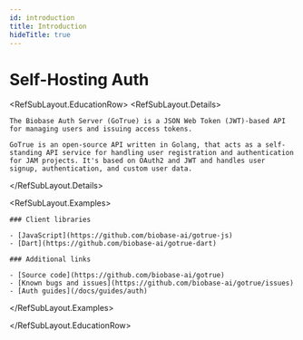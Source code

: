 ```yaml
---
id: introduction
title: Introduction
hideTitle: true
---
```


<div className="flex items-start gap-6 not-prose" id="introduction">
  <div className="flex flex-col gap-2">
    <h1 className="text-3xl text-foreground m-0">Self-Hosting Auth</h1>
  </div>
</div>

<RefSubLayout.EducationRow>
  <RefSubLayout.Details>

    The Biobase Auth Server (GoTrue) is a JSON Web Token (JWT)-based API for managing users and issuing access tokens.

    GoTrue is an open-source API written in Golang, that acts as a self-standing API service for handling user registration and authentication for JAM projects. It's based on OAuth2 and JWT and handles user signup, authentication, and custom user data.

  </RefSubLayout.Details>

  <RefSubLayout.Examples>

    ### Client libraries

    - [JavaScript](https://github.com/biobase-ai/gotrue-js)
    - [Dart](https://github.com/biobase-ai/gotrue-dart)

    ### Additional links

    - [Source code](https://github.com/biobase-ai/gotrue)
    - [Known bugs and issues](https://github.com/biobase-ai/gotrue/issues)
    - [Auth guides](/docs/guides/auth)

  </RefSubLayout.Examples>

</RefSubLayout.EducationRow>

